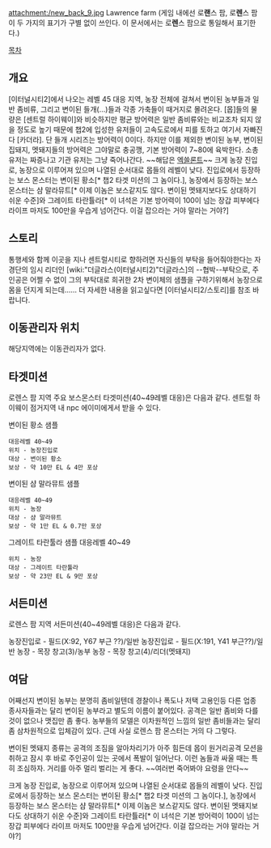 attachment:/new_back_9.jpg
Lawrence farm
(게임 내에선 로'''랜'''스 팜, 로'''렌'''스 팜 이 두 가지의 표기가 구별 없이 쓰인다. 이 문서에서는 로'''렌'''스 팜으로 통일해서 표기한다.)

[[목차]]
== 개요 ==
[이터널시티2]에서 나오는 레벨 45 대응 지역, 농장 전체에 걸쳐서 변이된 농부들과 일반 좀비류, 그리고 변이된 들개(...)들과 각종 가축들이 때거지로 몰려온다. [몹]들의 물량은 [센트럴 하이웨이]와 비슷하지만 평균 방어력은 일반 좀비류와는 비교조차 되지 않을 정도로 높기 때문에 챕2에 입성한 유저들이 고속도로에서 피를 토하고 여기서 자빠진다 [카더라]. 단 들개 시리즈는 방어력이 0이다. 하지만 이를 제외한 변이된 농부, 변이된 집돼지, 멧돼지들의 방어력은 그야말로 충공깽, 기본 방어력이 7~80에 육박한다. 소총 유저는 짜증나고 기관 유저는 그냥 죽어나간다. ~~해답은 [[엑쓸론트]]~~
크게 농장 진입로, 농장으로 이루어져 있으며 나열된 순서대로 몹들의 레벨이 낮다. 진입로에서 등장하는 보스 몬스터는 변이된 황소[* 챕2 타겟 미션의 그 놈이다.], 농장에서 등장하는 보스 몬스터는 샴 말라뮤트[* 이제 이놈은 보스같지도 않다. 변이된 멧돼지보다도 상대하기 쉬운 수준]와 그레이트 타란튤라[* 이 녀석은 기본 방어력이 100이 넘는 장갑 피부에다 라이프 마저도 100만을 우습게 넘어간다. 이걸 잡으라는 거야 말라는 거야?]


== 스토리 ==
통행세와 함께 이곳을 지나 센트럴시티로 향하려면 자신들의 부탁을 들어줘야한다는 자경단의 임시 리더인 [wiki:"더글라스(이터널시티2)"더글라스]의 --협박--부탁으로, 주인공은 어쩔 수 없이 그의 부탁대로 희귀한 2차 변이체의 샘플을 구하기위해서 농장으로 몸을 던지게 되는데...... 더 자세한 내용을 읽고싶다면 [이터널시티2/스토리]를 참조 바랍니다. 

== 이동관리자 위치 ==
해당지역에는 이동관리자가 없다.

== 타겟미션 ==
로렌스 팜 지역 주요 보스몬스터 타겟미션(40~49레벨 대응)은 다음과 같다. 센트럴 하이웨이 점거지역 내 npc 에이미에게서 받을 수 있다.

변이된 황소 샘플
 대응레벨 40~49
 위치 - 농장진입로
 대상 - 변이된 황소
 보상 - 약 10만 EL & 4만 포상
변이된 샴 말라뮤트 샘플
 대응레벨 40~49
 위치 - 농장
 대상 - 샴 말라뮤트
 보상 - 약 1만 EL & 0.7만 포상
그레이트 타란툴라 샘플 대응레벨 40~49
 위치 - 농장
 대상 - 그레이트 타란툴라
 보상 - 약 23만 EL & 9만 포상 
== 서든미션 ==
로렌스 팜 지역 서든미션(40~49레벨 대응)은 다음과 같다.

농장진입로 - 필드(X:92, Y67 부근 ??)/일반
농장진입로 - 필드(X:191, Y41 부근??)/일반
농장 - 목장 창고(3)/농부
농장 - 목장 창고(4)/리더(멧돼지)
== 여담 ==
어째선지 변이된 농부는 분명히 좀비일텐데 경찰이나 폭도나 저택 고용인등 다른 업종 종사자들과는 달리 변이된 농부라고 별도의 이름이 붙어있다. 공격은 일반 좀비와 다를 것이 없으나 맷집만 좀 좋다. 농부들의 모델은 이차원적인 느낌의 일반 좀비들과는 달리 좀 삼차원적으로 입체감이 있다. 근데 사실 로렌스 팜 몬스터는 거의 다 그렇다.

변이된 멧돼지 종류는 공격의 조짐을 알아차리기가 아주 힘든데 몹이 원거리공격 모션을 취하고 잠시 후 바로 주인공이 있는 곳에서 폭발이 일어난다. 이런 놈들과 싸울 때는 특히 조심하자. 거리를 아주 멀리 벌리는 게 좋다. ~~여러번 죽어봐야 요령을 안다~~

크게 농장 진입로, 농장으로 이루어져 있으며 나열된 순서대로 몹들의 레벨이 낮다. 진입로에서 등장하는 보스 몬스터는 변이된 황소[* 챕2 타겟 미션의 그 놈이다.], 농장에서 등장하는 보스 몬스터는 샴 말라뮤트[* 이제 이놈은 보스같지도 않다. 변이된 멧돼지보다도 상대하기 쉬운 수준]와 그레이트 타란튤라[* 이 녀석은 기본 방어력이 100이 넘는 장갑 피부에다 라이프 마저도 100만을 우습게 넘어간다. 이걸 잡으라는 거야 말라는 거야?]
